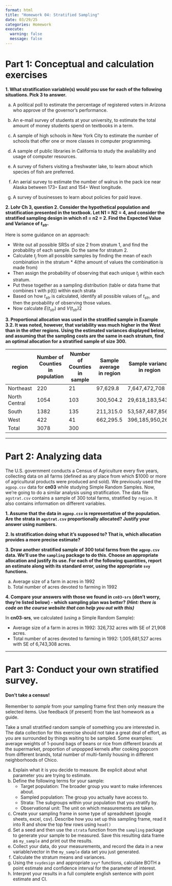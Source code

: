 ```yaml
---
format: html
title: "Homework 04: Stratified Sampling"
date: 03/29/25
categories: Homework
execute: 
  warning: false
  message: false
---
```



# Part 1: Conceptual and calculation exercises

**1. What stratification variable(s) would you use for each of the following situations. Pick 3 to answer. **

(a) A political poll to estimate the percentage of registered voters in Arizona who approve of the governor’s performance.

(b) An e-mail survey of students at your university, to estimate the total amount of money students spend on textbooks in a term.

(c) A sample of high schools in New York City to estimate the number of schools that offer one or more classes in computer programming.

(d) A sample of public libraries in California to study the availability and usage of computer resources.

(e) A survey of fishers visiting a freshwater lake, to learn about which species of fish are preferred.

(f) An aerial survey to estimate the number of walrus in the pack ice near Alaska between 173◦ East and 154◦ West longitude.

(g) A survey of businesses to learn about policies for paid leave.


**2. Lohr Ch 3, question 2. Consider the hypothetical population and stratification presented in the textbook. Let N1 = N2 = 4, and consider the stratified sampling design in which n1 = n2 = 2. Find the Expected Value and Variance of $t_{str}$.**

Here is some guidance on an approach:

* Write out all possible SRSs of size 2 from stratum 1, and find the probability of each sample. Do the same for stratum 2.
* Calculate $t_j$ from all possible samples by finding the mean of each combination in the stratum * 4(the amount of values the combination is made from)
* Then assign the probability of observing that each unique $t_{j}$ within each stratum. 
* Put these together as a sampling distribution (table or data frame that combines t with p(t)) within each strata
* Based on how $t_{str}$ is calculated, identify all possible values of $t_{str}$, and then the probability of observing those values. 
* Now calculate $E(t_{str})$ and $V(t_{str})2$


**3. Proportional allocation was used in the stratified sample in Example 3.2. It was noted,  however, that variability was much higher in the West than in the other regions. Using the estimated variances displayed below, and assuming that the sampling costs are the same in each stratum, find an optimal allocation for a stratified sample of size 300.**

| region | Number of Counties in population | Number of Counties in sample |  Sample average in region     |Sample variance in region
| -------- | -------- |  -------- |-------- |-------- |
| Northeast     | 220 | 21    |  97,629.8     |7,647,472,708  |
| North Central | 1054 | 103 |  300,504.2   | 29,618,183,543  |
| South     | 1382| 135   |  211,315.0   |53,587,487,856|
| West     | 422  | 41    |  662,295.5 |396,185,950,266 |
| Total     | 3078 | 300 |   | 

----

# Part 2: Analyzing data

The U.S. government conducts a Census of Agriculture every five years, collecting data on all farms (defined as any place from which $1000 or more of agricultural products were produced and sold). We previously used the `agpop.csv` data for **cn03** while studying Simple Random Samples. Now, we're going to do a similar analysis using stratification. The data file `agstrat.csv` contains a sample of 300 total farms, stratified by `region`. It also contains information on different variables. 

**1. Assume that the data in `agpop.csv` is representative of the population. Are the strata in `agstrat.csv` proportionally allocated? Justify your answer using numbers.**

**2. Is stratification doing what it's supposed to? That is, which allocation provides a more precise estimate?**

**3. Draw another stratified sample of 300 total farms from the `agpop.csv` data. We'll use the `sampling` package to do this. Choose an appropriate allocation and justify its use. For each of the following quantities, report an estimate along with its standard error, using the appropriate `svy` functions.**

(a) Average size of a farm in acres in 1992
(b) Total number of acres devoted to farming in 1992


**4. Compare your answers with those we found in `cn03-srs` (don't worry, they're listed below) - which sampling plan was better? _(Hint: there is code on the course website that can help you out with this)_**

In **cn03-srs**, we calculated (using a Simple Random Sample):

*  Average size of a farm in acres in 1992: 326,732 acres with SE of 21,908 acres.
*  Total number of acres devoted to farming in 1992: 1,005,681,527 acres with SE of 6,743,308 acres.




----

# Part 3: Conduct your own stratified **survey**.

:::{.callout-important}
#### Don't take a census!
Remember to _sample_ from your sampling frame first then only measure the selected items. 
Use feedback (if present) from the last homework as a guide. 
:::


Take a small stratified random sample of something you are interested in. The data collection for this exercise should not take a great deal of effort, as you are surrounded by things waiting to be sampled. Some examples: average weights of 1-pound bags of beans or rice from different brands at the supermarket, proportion of unpopped kernels after cooking popcorn from different brands, total number of multi-family housing in different neighborhoods of Chico. 

a) Explain what it is you decide to measure. Be explicit about what parameter you are trying to estimate. 
b) Define the following terms for your sample: 
    * Target population: The broader group you want to make inferences about.
    * Sampled population: The group you actually have access to.
    * Strata: The subgroups within your population that you stratify by.
    * Observational unit: The unit on which measurements are taken.

c) Create your sampling frame in some type of spreadsheet (google sheets, excel, csv). Describe how you set up this sampling frame, read it into R and show the top few rows using `head()` 
d) Set a seed and then use the `strata` function from the `sampling` package to generate your sample to be measured. Save this resulting data frame as `my_sample` and print out the results.
e) Collect your data, do your measurements, and record the data in a new variable/vector in the `my_sample` data set you just generated. 
f) Calculate the stratum means and variances.
g) Using the `svydesign` and appropriate `svy*` functions, calculate BOTH a point estimate and confidence interval for the parameter of interest.
h) Interpret your results in a full complete english sentence with point estimate and CI. 



